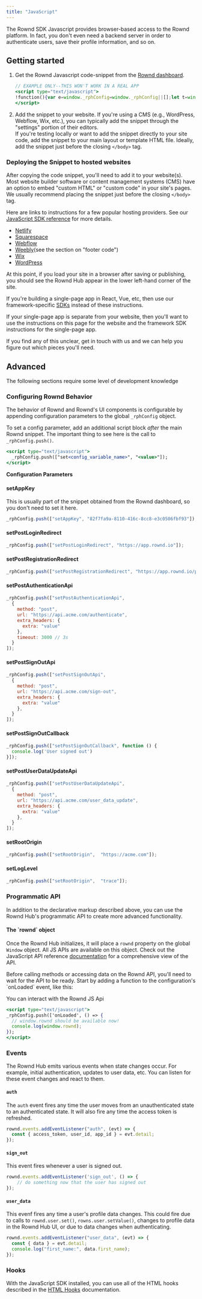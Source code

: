 ```yaml
---
title: "JavaScript"
---
```


The Rownd SDK Javascript provides browser-based access to the Rownd platform. In
fact, you don't even need a backend server in order to authenticate users, save
their profile information, and so on.

## Getting started

1.  Get the Rownd Javascript code-snippet from the
    [Rownd dashboard](https://app.rownd.io).

    ```jsx
    // EXAMPLE ONLY--THIS WON'T WORK IN A REAL APP
    <script type="text/javascript">
    !function(){var e=window._rphConfig=window._rphConfig||[];let t=window.localStorage.getItem("rph_base_url_override")||"https://hub.rownd.io";e.push(["setBaseUrl",t]);var r=document,s=r.createElement("script")=r.getElementsByTagName("script")[0];s.type="text/javascript",s.async=!0,s.src=t+"/static/scripts/rph.js",a&amp;&amp;a.parentNode?a.parentNode.insertBefore(s,a):r.body.appendChild(s)}();
    </script>
    ```

2.  Add the snippet to your website. If you're using a CMS (e.g., WordPress,
    Webflow, Wix, etc.), you can typically add the snippet through the
    "settings" portion of their editors.  
     If you're testing locally or want to add the snippet directly to your site code,
    add the snippet to your main layout or template HTML file. Ideally, add the snippet
    just before the closing `</body>` tag.

### Deploying the Snippet to hosted websites

After copying the code snippet, you'll need to add it to your website(s). Most
website builder software or content management systems (CMS) have an option to
embed "custom HTML" or "custom code" in your site's pages. We usually recommend
placing the snippet just before the closing `</body>` tag.

Here are links to instructions for a few popular hosting providers. See our
[JavaScript SDK reference](/sdk-reference/web/javascript--browser) for more details.

- [Netlify](https://docs.netlify.com/site-deploys/post-processing/snippet-injection/)
- [Squarespace](https://support.squarespace.com/hc/en-us/articles/205815908)
- [Webflow](https://university.webflow.com/lesson/custom-code-in-the-head-and-body-tags)
- [Weebly](https://www.weebly.com/app/help/us/en/topics/descriptions-and-keywords)​ (see the section on "footer code")
- [Wix](https://support.wix.com/en/article/wix-editor-about-embeds-and-codes-on-your-site#embed-custom-code)
- [WordPress](sdk-reference/web/wordpress---woocommerce)

At this point, if you load your site in a browser after saving or publishing,
you should see the Rownd Hub appear in the lower left-hand corner of the site.

If you're building a single-page app in React, Vue, etc, then use our
framework-specific [SDKs](https://docs.rownd.io/sdk-reference/web/overview) instead of these instructions.

If your single-page app is separate from your website, then you'll want to use
the instructions on this page for the website and the framework SDK instructions
for the single-page app.

If you find any of this unclear, get in touch with us and we can help you figure
out which pieces you'll need.

## Advanced
The following sections require some level of development knowledge

###  Configuring Rownd Behavior

The behavior of Rownd and Rownd's UI components is configurable by appending configuration parameters to the global `_rphConfig` object.

To set a config parameter, add an additional script block _after_ the main Rownd snippet. The important thing to see here is the call to `_rphConfig.push()`.

```jsx
<script type="text/javascript">
  _rphConfig.push(["set<config_variable_name>", "<value>"]);
</script>
```

**Configuration Parameters**

#### setAppKey

<Snippet file="web/params/app-key.mdx" />

<Info>This is usually part of the snippet obtained from the Rownd dashboard, so you don't need to set it here.</Info>

```jsx Example
_rphConfig.push(["setAppKey", "82f7fa9a-8110-416c-8cc8-e3c0506fbf93"]);
```

#### setPostLoginRedirect

<Snippet file="web/params/post-login-redirect.mdx" />

```jsx Example
_rphConfig.push(["setPostLoginRedirect", "https://app.rownd.io"]);
```

#### setPostRegistrationRedirect

<Snippet file="web/params/post-registration-redirect.mdx" />

```jsx Example
_rphConfig.push(["setPostRegistrationRedirect", "https://app.rownd.io/post-registration"]);
```

#### setPostAuthenticationApi

<Snippet file="web/params/post-authentication-api.mdx" />

```jsx Example
_rphConfig.push(["setPostAuthenticationApi",
  {
    method: "post",
    url: "https://api.acme.com/authenticate",
    extra_headers: {
      extra: "value"
    },
    timeout: 3000 // 3s
  }
]);
```

#### setPostSignOutApi

<Snippet file="web/params/post-sign-out-api.mdx" />

```jsx Example
_rphConfig.push(["setPostSignOutApi",
  {
    method: "post",
    url: "https://api.acme.com/sign-out",
    extra_headers: {
      extra: "value"
    },
  }
]);
```

#### setPostSignOutCallback

<Snippet file="web/params/post-sign-out-callback.mdx" />

```jsx Example
_rphConfig.push(["setPostSignOutCallback", function () {
  console.log('User signed out')
}]);
```

#### setPostUserDataUpdateApi

<Snippet file="web/params/post-user-data-update-api.mdx" />

```jsx Example
_rphConfig.push(["setPostUserDataUpdateApi",
  {
    method: "post",
    url: "https://api.acme.com/user_data_update",
    extra_headers: {
      extra: "value"
    },
  }
]);
```

#### setRootOrigin

<Snippet file="web/params/root-origin.mdx" />

```jsx Example
_rphConfig.push(["setRootOrigin",  "https://acme.com"]);
```

#### setLogLevel

<Snippet file="web/params/log-level.mdx" />

```jsx Example
_rphConfig.push(["setRootOrigin",  "trace"]);
```

### Programmatic API

In addition to the declarative markup described above, you can use the Rownd
Hub's programmatic API to create more advanced functionality.

#### The \`rownd\` object

Once the Rownd Hub initializes, it will place a `rownd` property on the global
`Window` object. All JS APIs are available on this object. Check out the JavaScript API reference [documentation](/sdk-reference/web/javascript--api-reference) for a comprehensive view of the API.

<Info>
Before calling methods or accessing data on the Rownd API, you'll need to wait
for the API to be ready. Start by adding a function to the configuration's
`onLoaded` event, like this:

You can interact with the Rownd JS Api

```jsx
<script type="text/javascript">
_rphConfig.push(['onLoaded', () => {
  // window.rownd should be available now!
  console.log(window.rownd);
});
</script>
```
</Info>

### Events

The Rownd Hub emits various events when state changes occur. For example,
initial authentication, updates to user data, etc. You can listen for these
event changes and react to them.

#### `auth`
The `auth` event fires any time the user moves from an
unauthenticated state to an authenticated state. It will also fire any time the
access token is refreshed.

```jsx
rownd.events.addEventListener("auth", (evt) => {
  const { access_token, user_id, app_id } = evt.detail;
});
```

#### `sign_out`
This event fires whenever a user is signed out.

```jsx
rownd.events.addEventListener('sign_out', () => {
    // do something now that the user has signed out
});
```

#### `user_data`
This evenf fires any time a user's profile data changes. This could fire due to calls to `rownd.user.set()`, `rowns.user.setValue()`, changes to profile data in the Rownd Hub UI, or due to data changes when authenticating.

```jsx
rownd.events.addEventListener("user_data", (evt) => {
  const { data } = evt.detail;
  console.log("first_name:", data.first_name);
});
```

### Hooks

With the JavaScript SDK installed, you can use all of the HTML hooks described in the [HTML Hooks](/sdk-reference/web/html) documentation. 